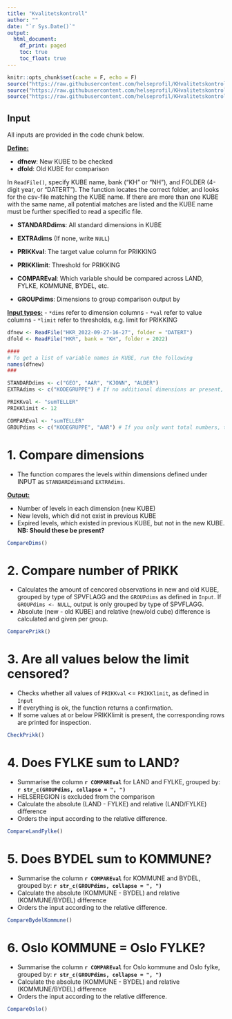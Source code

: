 ```yaml
---
title: "Kvalitetskontroll"
author: ""
date: "`r Sys.Date()`"
output:
  html_document: 
    df_print: paged
    toc: true
    toc_float: true
---
```

```r
knitr::opts_chunk$set(cache = F, echo = F)
source("https://raw.githubusercontent.com/helseprofil/KHvalitetskontroll/main/R/setup.R")
source("https://raw.githubusercontent.com/helseprofil/KHvalitetskontroll/main/R/misc.R")
source("https://raw.githubusercontent.com/helseprofil/KHvalitetskontroll/main/R/functions_step1.R")
```

## Input

All inputs are provided in the code chunk below.

[**Define:**]{.underline}

-   **dfnew**: New KUBE to be checked
-   **dfold**: Old KUBE for comparison

In `ReadFile()`, specify KUBE name, bank ("KH" or "NH"), and FOLDER (4-digit year, or "DATERT"). The function locates the correct folder, and looks for the csv-file matching the KUBE name. If there are more than one KUBE with the same name, all potential matches are listed and the KUBE name must be further specified to read a specific file.

-   **STANDARDdims**: All standard dimensions in KUBE

-   **EXTRAdims** (If none, write `NULL`)

-   **PRIKKval**: The target value column for PRIKKING

-   **PRIKKlimit**: Threshold for PRIKKING

-   **COMPAREval**: Which variable should be compared across LAND, FYLKE, KOMMUNE, BYDEL, etc.

-   **GROUPdims**: Dimensions to group comparison output by

[**Input types:**]{.underline} - `*dims` refer to dimension columns - `*val` refer to value columns - `*limit` refer to thresholds, e.g. limit for PRIKKING

```r
dfnew <- ReadFile("HKR_2022-09-27-16-27", folder = "DATERT")
dfold <- ReadFile("HKR", bank = "KH", folder = 2022)

####
# To get a list of variable names in KUBE, run the following
names(dfnew)
###

STANDARDdims <- c("GEO", "AAR", "KJONN", "ALDER")
EXTRAdims <- c("KODEGRUPPE") # If no additional dimensions ar present, this should be "EXTRAdims <- NULL"

PRIKKval <- "sumTELLER"
PRIKKlimit <- 12

COMPAREval <- "sumTELLER"
GROUPdims <- c("KODEGRUPPE", "AAR") # If you only want total numbers, this should be "GROUPdims <- NULL"
```


# 1. Compare dimensions

-   The function compares the levels within dimensions defined under INPUT as `STANDARDdims`and `EXTRAdims`.

[**Output:**]{.underline}

-   Number of levels in each dimension (new KUBE)
-   New levels, which did not exist in previous KUBE
-   Expired levels, which existed in previous KUBE, but not in the new KUBE. **NB: Should these be present?**

```r
CompareDims()
```

# 2. Compare number of PRIKK

-   Calculates the amount of cencored observations in new and old KUBE, grouped by type of SPVFLAGG and the `GROUPdims` as defined in `Input`. If `GROUPdims <- NULL`, output is only grouped by type of SPVFLAGG.
-   Absolute (new - old KUBE) and relative (new/old cube) difference is calculated and given per group.

```r
ComparePrikk()
```

# 3. Are all values below the limit censored?

-   Checks whether all values of `PRIKKval` \<= `PRIKKlimit`, as defined in `Input`
-   If everything is ok, the function returns a confirmation.
-   If some values at or below PRIKKlimit is present, the corresponding rows are printed for inspection.

```r
CheckPrikk()
```

# 4. Does FYLKE sum to LAND?

-   Summarise the column **`r COMPAREval`** for LAND and FYLKE, grouped by: **`r str_c(GROUPdims, collapse = ", ")`**
-   HELSEREGION is excluded from the comparison
-   Calculate the absolute (LAND - FYLKE) and relative (LAND/FYLKE) difference
-   Orders the input according to the relative difference.

```r
CompareLandFylke()
```

# 5. Does BYDEL sum to KOMMUNE?

-   Summarise the column **`r COMPAREval`** for KOMMUNE and BYDEL, grouped by: **`r str_c(GROUPdims, collapse = ", ")`**
-   Calculate the absolute (KOMMUNE - BYDEL) and relative (KOMMUNE/BYDEL) difference
-   Orders the input according to the relative difference.

```r
CompareBydelKommune() 
```

# 6. Oslo KOMMUNE = Oslo FYLKE?

-   Summarise the column **`r COMPAREval`** for Oslo kommune and Oslo fylke, grouped by: **`r str_c(GROUPdims, collapse = ", ")`**
-   Calculate the absolute (KOMMUNE - BYDEL) and relative (KOMMUNE/BYDEL) difference
-   Orders the input according to the relative difference.

```r
CompareOslo()
```
